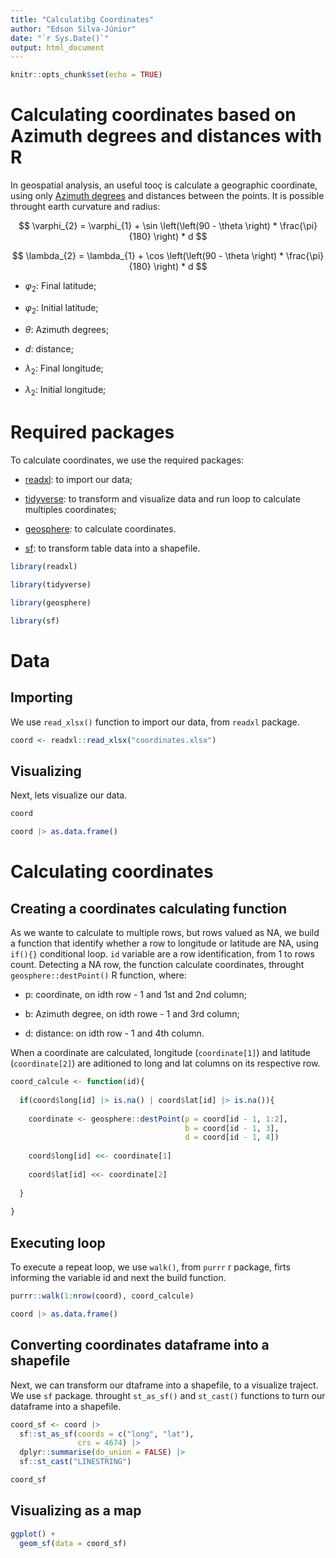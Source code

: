 ```yaml
---
title: "Calculatibg Coordinates"
author: "Edson Silva-Júnior"
date: "`r Sys.Date()`"
output: html_document
---
```


```r
knitr::opts_chunk$set(echo = TRUE)
```

# Calculating coordinates based on Azimuth degrees and distances with R

In geospatial analysis, an useful tooç is calculate a geographic coordinate, using only [Azimuth degrees](https://en.wikipedia.org/wiki/Azimuth#:~:text=The%20azimuth%20is%20the%20angle%20between%20the%20north%20vector%20and,mapping%2C%20mining%2C%20and%20ballistics) and distances between the points. It is possible throught earth curvature and radius:

$$
\varphi_{2} = \varphi_{1} + \sin \left(\left(90 - \theta \right) * \frac{\pi}{180} \right) * d
$$

$$
\lambda_{2} = \lambda_{1} + \cos \left(\left(90 - \theta \right) * \frac{\pi}{180} \right) * d
$$

- $\varphi_{2}$: Final latitude;

- $\varphi_{2}$: Initial latitude;

- $\theta$: Azimuth degrees;

- $d$: distance;

- $\lambda_{2}$: Final longitude;

- $\lambda_{2}$: Initial longitude;

# Required packages

To calculate coordinates, we use the required packages:

- [readxl](https://readxl.tidyverse.org): to import our data;

- [tidyverse](https://tidyverse.tidyverse.org/): to transform and visualize data and run loop to calculate multiples coordinates;

- [geosphere](https://readxl.tidyverse.org): to calculate coordinates.

- [sf](https://r-spatial.github.io/sf): to transform table data into a shapefile.

```r
library(readxl)

library(tidyverse)

library(geosphere)

library(sf)
```

# Data 

## Importing

We use `read_xlsx()` function to import our data, from `readxl` package.

```r
coord <- readxl::read_xlsx("coordinates.xlsx")
```

## Visualizing

Next, lets visualize our data.

```r
coord

coord |> as.data.frame()
```

# Calculating coordinates 

## Creating a coordinates calculating function

As we wante to calculate to multiple rows, but rows valued as NA, we build a function that identify whether a row to longitude or latitude are NA, using `if(){}` conditional loop. `id` variable are a row identification, from 1 to rows count. Detecting a NA row, the function calculate coordinates, throught `geosphere::destPoint()` R function, where:

- p: coordinate, on idth row - 1 and 1st and 2nd column;

- b: Azimuth degree, on idth rowe - 1 and 3rd column;

- d: distance: on idth row - 1 and 4th column.

When a coordinate are calculated, longitude (`coordinate[1]`) and latitude (`coordinate[2]`) are aditioned to long and lat columns on its respective row.

```r
coord_calcule <- function(id){
  
  if(coord$long[id] |> is.na() | coord$lat[id] |> is.na()){
    
    coordinate <- geosphere::destPoint(p = coord[id - 1, 1:2],
                                       b = coord[id - 1, 3],
                                       d = coord[id - 1, 4])
    
    coord$long[id] <<- coordinate[1]
    
    coord$lat[id] <<- coordinate[2]
    
  }
  
}
```

## Executing loop

To execute a repeat loop, we use `walk()`, from `purrr` r package, firts informing the variable id and next the build function.

```r
purrr::walk(1:nrow(coord), coord_calcule)

coord |> as.data.frame()
```

## Converting coordinates dataframe into a shapefile 

Next, we can transform our dtaframe into a shapefile, to a visualize traject. We use `sf` package. throught `st_as_sf()` and `st_cast()` functions to turn our dataframe into a shapefile.

```r
coord_sf <- coord |> 
  sf::st_as_sf(coords = c("long", "lat"),
               crs = 4674) |> 
  dplyr::summarise(do_union = FALSE) |> 
  sf::st_cast("LINESTRING")

coord_sf
```

## Visualizing as a map

```r
ggplot() +
  geom_sf(data = coord_sf)
```

